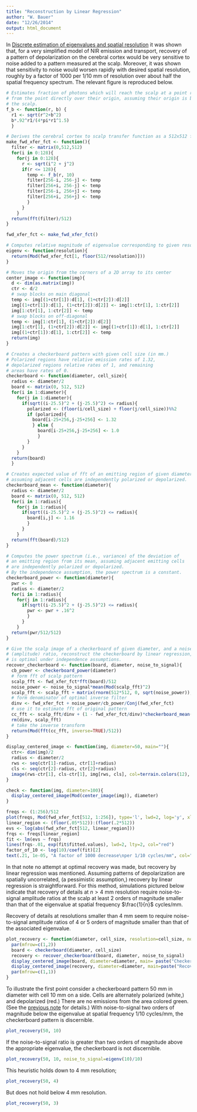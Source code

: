 ```yaml
---
title: "Reconstruction by Linear Regression"
author: "W. Bauer"
date: "12/26/2014"
output: html_document
---
```


In [Discrete estimation of eigenvalues and spatial resolution](discrete_methods.html) it was shown that, for a very simplified model of NIR emission and transport, recovery of a pattern of depolarization on the cerebral cortex would be very sensitive to noise added to a pattern measured at the scalp. Moreover, it was shown that sensitivity to noise would worsen rapidly with desired spatial resolution, roughly by a factor of 1000 per 1/10 mm of resolution over about half the spatial frequency spectrum. The relevant figure is reproduced below.

```r
# Estimates fraction of photons which will reach the scalp at a point r mm distant
# from the point directly over their origin, assuming their origin is b mm beneath
# the scalp.
f_b <- function(r, b) {
  r1 <- sqrt(r^2+b^2)
  b*.92^r1/(4*pi*r1^1.5)
  }

# Derives the cerebral cortex to scalp transfer function as a 512x512 fft.
make_fwd_xfer_fct <- function(){
  filter <- matrix(0,512,512)
  for(i in 0:128){
    for(j in 0:128){
      r <- sqrt(i^2 + j^2)
      if(r <= 128){
        temp <- f_b(r, 10)
        filter[256-i, 256-j] <- temp
        filter[256+i, 256-j] <- temp
        filter[256-i, 256+j] <- temp
        filter[256+i, 256+j] <- temp
        }
      }
    }
  return(fft(filter)/512)
}

fwd_xfer_fct <- make_fwd_xfer_fct()

# Computes relative magnitude of eigenvalue corresponding to given resolution
eigenv <- function(resolution){
  return(Mod(fwd_xfer_fct[1, floor(512/resolution)]))
}

# Moves the origin from the corners of a 2D array to its center
center_image <- function(img){
  d <- dim(as.matrix(img))
  ctr <- d/2
  # swap blocks on main diagonal
  temp <- img[(1+ctr[1]):d[1], (1+ctr[2]):d[2]]
  img[(1+ctr[1]):d[1], (1+ctr[2]):d[2]] <- img[1:ctr[1], 1:ctr[2]]
  img[1:ctr[1], 1:ctr[2]] <- temp
  # swap blocks on off-diagonal
  temp <- img[1:ctr[1], (1+ctr[2]):d[2]]
  img[1:ctr[1], (1+ctr[2]):d[2]] <- img[(1+ctr[1]):d[1], 1:ctr[2]]
  img[(1+ctr[1]):d[1], 1:ctr[2]] <- temp
  return(img)
}

# Creates a checkerboard pattern with given cell size (in mm.)
# Polarized regions have relative emission rates of 1.32,
# depolarized regions relative rates of 1, and remaining
# areas have rates of 0.
checkerboard <- function(diameter, cell_size){
  radius <- diameter/2
  board <- matrix(0, 512, 512)
  for(i in 1:diameter){
    for(j in 1:diameter){
      if(sqrt((i-25.5)^2 + (j-25.5)^2) <= radius){
        polarized <- (floor(i/cell_size) + floor(j/cell_size))%%2
        if (polarized){
          board[i-25+256,j-25+256] <- 1.32
          } else {
            board[i-25+256,j-25+256] <- 1.0
            }
        }
      }
    }
  return(board)
  }

# Creates expected value of fft of an emitting region of given diameter,
# assuming adjacent cells are independently polarized or depolarized.
checkerboard_mean <- function(diameter){
  radius <- diameter/2
  board <- matrix(0, 512, 512)
  for(i in 1:radius){
    for(j in 1:radius){
      if(sqrt((i-25.5)^2 + (j-25.5)^2) <= radius){
        board[i,j] <- 1.16
        }
      }
    }
  return(fft(board)/512)
}

# Computes the power spectrum (i.e., variance) of the deviation of
# an emitting region from its mean, assuming adjacent emitting cells 
# are independently polarized or depolarized.
# By the independence assumption, the power spectrum is a constant.
checkerboard_power <- function(diameter){
  pwr <- 0
  radius <- diameter/2
  for(i in 1:radius){
    for(j in 1:radius){
      if(sqrt((i-25.5)^2 + (j-25.5)^2) <= radius){
        pwr <- pwr + .16^2
        }
      }
    }
  return(pwr/512/512)
}

# Give the scalp image of a checkerboard of given diameter, and a noise_to_signal
# (amplitude) ratio, reconstruct the checkerboard by linear regression, which
# is optimal under independence assumptions.
recover_checkerboard <- function(board, diameter, noise_to_signal){
  cb_power <- checkerboard_power(diameter)
  # form fft of scalp pattern
  scalp_fft <- fwd_xfer_fct*fft(board)/512
  noise_power <- noise_to_signal*mean(Mod(scalp_fft)^2)
  scalp_fft <- scalp_fft + matrix(rnorm(512*512, 0, sqrt(noise_power)), 512, 512)
  # form denominator of optimal inverse filter
  dinv <- fwd_xfer_fct + noise_power/cb_power/Conj(fwd_xfer_fct)
  # use it to estimate fft of original pattern
  cc_fft <- scalp_fft/dinv + (1 - fwd_xfer_fct/dinv)*checkerboard_mean(diameter)
  rm(dinv, scalp_fft)
  # take the inverse transform
  return(Mod(fft(cc_fft, inverse=TRUE)/512))
}

display_centered_image <- function(img, diameter=50, main=""){
  ctr<- dim(img)/2
  radius <- diameter/2
  rws <- seq(ctr[1]-radius, ctr[1]+radius)
  cls <- seq(ctr[2]-radius, ctr[2]+radius)
  image(rws-ctr[1], cls-ctr[1], img[rws, cls], col=terrain.colors(12), main=main, xlab="mm", ylab="mm")
}

check <- function(img, diameter=100){
  display_centered_image(Mod(center_image(img)), diameter)
}

```

```r
freqs <- (1:256)/512
plot(freqs, Mod(fwd_xfer_fct[512, 1:256]), type='l', lwd=2, log='y', xlab="spatial frequency in cycles/mm", ylab="absolute value of eigenvalue", main="Eigenvalue Spectrum")
linear_region <- (floor(.05*512)):(floor(.2*512))
evs <- log(abs(fwd_xfer_fct[512, linear_region]))
frqs <- freqs[linear_region]
fit <- lm(evs ~ frqs)
lines(frqs-.01, exp(fit$fitted.values), lwd=2, lty=2, col="red")
factor_of_10 <- log(10)/coef(fit)[2]
text(.21, 1e-05, "A factor of 1000 decrease\nper 1/10 cycles/mm", col="red")
```

In that note no attempt at optimal recovery was made, but recovery by linear regression was mentioned. Assuming patterns of depolarization are spatially uncorrelated, (a pessimistic assumption,) recovery by linear regression is straightforward. For this method, simulations pictured below indicate that recovery of details at $n \gt 4$ mm resolution require noise-to-signal amplitude ratios at the scalp at least 2 orders of magnitude smaller than that of the eigenvalue at spatial frequency $\frac{1}{n}$ cycles/mm.

Recovery of details at resolutions smaller than 4 mm seem to require noise-to-signal amplitude ratios of 4 or 5 orders of magnitude smaller than that of the associated eigenvalue.

```r
plot_recovery <- function(diameter, cell_size, resolution=cell_size, noise_to_signal=eigenv(resolution)/100){
  par(mfrow=c(1,2))
  board <- checkerboard(diameter, cell_size)
  recovery <- recover_checkerboard(board, diameter, noise_to_signal)
  display_centered_image(board, diameter=diameter, main= paste("Checkerboard depolarization pattern\nwith cell size ", cell_size, "(eigenvalue ", signif(eigenv(resolution), 4),")"))
  display_centered_image(recovery, diameter=diameter, main=paste("Recovered pattern, noise-to-signal\namplitude ratio", signif(noise_to_signal, 4)))
  par(mfrow=c(1,1))
}
```

To illustrate the first point consider a checkerboard pattern 50 mm in diameter with cell 10 mm on a side. Cells are alternately polarized (white,) and depolarized (red.) There are no emissions from the area colored green. (See the [previous note](discrete_methods.html) for details.) With noise-to-signal two orders of magnitude below the eigenvalue at spatial frequency 1/10 cycles/mm, the checkerboard pattern is discernible.

```r
plot_recovery(50, 10)
```

If the noise-to-signal ratio is greater than two orders of magnitude above the appropriate eigenvalue, the checkerboard is not discernible.

```r
plot_recovery(50, 10, noise_to_signal=eigenv(10)/10)
```

This heuristic holds down to 4 mm resolution;

```r
plot_recovery(50, 4)
```

But does not hold below 4 mm resolution.

```r
plot_recovery(50, 3)
```

